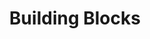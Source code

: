 ---
section: 'OrderCloud Basics'
title: 'Building Blocks'
description: 'Start learning the taxonomy of the OrderCloud flexible hierarchy that enables developers to model business operations accurately.'
priority: 2
---